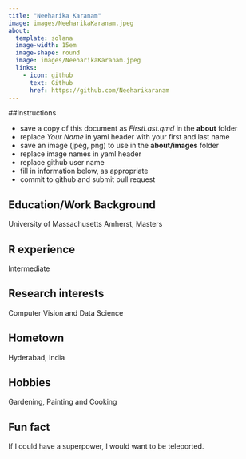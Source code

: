 ```yaml
---
title: "Neeharika Karanam"
image: images/NeeharikaKaranam.jpeg
about:
  template: solana
  image-width: 15em
  image-shape: round
  image: images/NeeharikaKaranam.jpeg
  links:
    - icon: github
      text: Github
      href: https://github.com/Neeharikaranam
---
```


##Instructions

  - save a copy of this document as *FirstLast.qmd* in the **about** folder
  - replace *Your Name* in yaml header with your first and last name
  - save an image (jpeg, png) to use in the **about/images** folder
  - replace image names in yaml header
  - replace github user name
  - fill in information below, as appropriate
  - commit to github and submit pull request

## Education/Work Background
University of Massachusetts Amherst, Masters

## R experience
Intermediate

## Research interests
Computer Vision and Data Science

## Hometown
Hyderabad, India

## Hobbies
Gardening, Painting and Cooking

## Fun fact
If I could have a superpower, I would want to be teleported.

